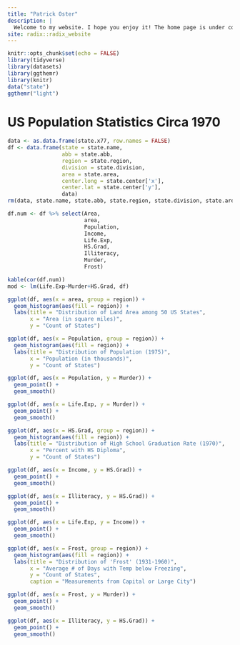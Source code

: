 ```yaml
---
title: "Patrick Oster"
description: |
  Welcome to my website. I hope you enjoy it! The home page is under construction, so here are some histograms I've made for now.
site: radix::radix_website
---
```


```r
knitr::opts_chunk$set(echo = FALSE)
library(tidyverse)
library(datasets)
library(ggthemr)
library(knitr)
data("state")
ggthemr("light")
```

# US Population Statistics Circa 1970
```r
data <- as.data.frame(state.x77, row.names = FALSE)
df <- data.frame(state = state.name,
                 abb = state.abb,
                 region = state.region,
                 division = state.division,
                 area = state.area,
                 center.long = state.center['x'],
                 center.lat = state.center['y'],
                 data)
rm(data, state.name, state.abb, state.region, state.division, state.area, state.center, state.x77)
```

```r
df.num <- df %>% select(Area,
                        area, 
                        Population, 
                        Income, 
                        Life.Exp, 
                        HS.Grad, 
                        Illiteracy, 
                        Murder, 
                        Frost)

kable(cor(df.num))
mod <- lm(Life.Exp~Murder+HS.Grad, df)
```


```r
ggplot(df, aes(x = area, group = region)) + 
  geom_histogram(aes(fill = region)) +
  labs(title = "Distribution of Land Area among 50 US States", 
       x = "Area (in square miles)", 
       y = "Count of States")

ggplot(df, aes(x = Population, group = region)) + 
  geom_histogram(aes(fill = region)) +
  labs(title = "Distribution of Population (1975)", 
       x = "Population (in thousands)", 
       y = "Count of States")
```

```r
ggplot(df, aes(x = Population, y = Murder)) + 
  geom_point() + 
  geom_smooth()

ggplot(df, aes(x = Life.Exp, y = Murder)) + 
  geom_point() + 
  geom_smooth()
```

```r
ggplot(df, aes(x = HS.Grad, group = region)) + 
  geom_histogram(aes(fill = region)) +
  labs(title = "Distribution of High School Graduation Rate (1970)", 
       x = "Percent with HS Diploma", 
       y = "Count of States")

ggplot(df, aes(x = Income, y = HS.Grad)) + 
  geom_point() + 
  geom_smooth()

ggplot(df, aes(x = Illiteracy, y = HS.Grad)) + 
  geom_point() + 
  geom_smooth()
```

```r
ggplot(df, aes(x = Life.Exp, y = Income)) + 
  geom_point() + 
  geom_smooth()
```

```r
ggplot(df, aes(x = Frost, group = region)) + 
  geom_histogram(aes(fill = region)) +
  labs(title = "Distribution of 'Frost' (1931-1960)", 
       x = "Average # of Days with Temp below Freezing", 
       y = "Count of States",
       caption = "Measurements from Capital or Large City")

ggplot(df, aes(x = Frost, y = Murder)) + 
  geom_point() + 
  geom_smooth()

ggplot(df, aes(x = Illiteracy, y = HS.Grad)) + 
  geom_point() + 
  geom_smooth()
```




